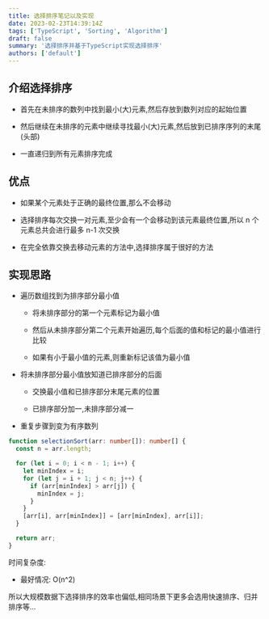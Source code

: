 ```yaml
---
title: 选择排序笔记以及实现
date: 2023-02-23T14:39:14Z
tags: ['TypeScript', 'Sorting', 'Algorithm']
draft: false
summary: '选择排序并基于TypeScript实现选择排序'
authors: ['default']
---
```



<TOCInline toc={props.toc} exclude="Overview" toHeading={2} />

## 介绍选择排序

- 首先在未排序的数列中找到最小(大)元素,然后存放到数列对应的起始位置

- 然后继续在未排序的元素中继续寻找最小(大)元素,然后放到已排序序列的末尾(头部)

- 一直递归到所有元素排序完成

## 优点

- 如果某个元素处于正确的最终位置,那么不会移动

- 选择排序每次交换一对元素,至少会有一个会移动到该元素最终位置,所以 n 个元素总共会进行最多 n-1 次交换

- 在完全依靠交换去移动元素的方法中,选择排序属于很好的方法

## 实现思路

- 遍历数组找到为排序部分最小值

  - 将未排序部分的第一个元素标记为最小值

  - 然后从未排序部分第二个元素开始遍历,每个后面的值和标记的最小值进行比较

  - 如果有小于最小值的元素,则重新标记该值为最小值

- 将未排序部分最小值放知道已排序部分的后面

  - 交换最小值和已排序部分末尾元素的位置

  - 已排序部分加一,未排序部分减一

- 重复步骤到变为有序数列

```ts:selectionSort.ts
function selectionSort(arr: number[]): number[] {
  const n = arr.length;

  for (let i = 0; i < n - 1; i++) {
    let minIndex = i;
    for (let j = i + 1; j < n; j++) {
      if (arr[minIndex] > arr[j]) {
        minIndex = j;
      }
    }
    [arr[i], arr[minIndex]] = [arr[minIndex], arr[i]];
  }

  return arr;
}
```

时间复杂度:

- 最好情况: O(n^2)

所以大规模数据下选择排序的效率也偏低,相同场景下更多会选用快速排序、归并排序等...
